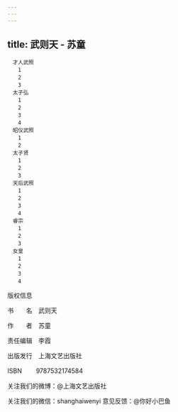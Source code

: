 ```yaml
---
---
---
```

title: 武则天 - 苏童
---


```
　才人武照
　　1
　　2
　　3
　太子弘
　　1
　　2
　　3
　　4
　昭仪武照
　　1
　　2
　太子贤
　　1
　　2
　　3
　天后武照
　　1
　　2
　　3
　　4
　睿宗
　　1
　　2
　　3
　女皇
　　1
　　2
　　3
　　4
```

版权信息



书  名　武则天


作  者　苏童


责任编辑　李霞


出版发行　上海文艺出版社


ISBN 　　9787532174584


关注我们的微博：@上海文艺出版社


关注我们的微信：shanghaiwenyi 意见反馈：@你好小巴鱼